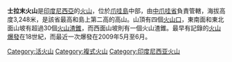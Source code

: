 {{Infobox Mountain
| Name = 士拉末火山
| Photo = COLLECTIE TROPENMUSEUM De vulkaan Slamet Midden-Java TMnr 10004170.jpg
| photo_caption = Mt Slamet during [[Dutch_East_Indies|colonial period]], 1910.
| Elevation = 3,428米
| elevation_ref = 
| Prominence = 3,284米
| prominence_ref = 
| listing = [[Ultra_prominent_peak|Ultra]]<br />[[Ribu|Ribu]]
| Location = {{INA}}[[不米哦与|不米哦与]],[[爪哇島|爪哇島]]
| range = 
| latd=7 |latm=14 |lats=31 |latNS=S
| longd=109 |longm=12 |longs=29 |longEW=E
| topo = 
| Type = [[複式火山|複式火山]]
| age = 
| Last eruption = 2009年
| first_ascent = 
| easiest_route = 
}}

'''士拉末火山'''是[[印度尼西亞|印度尼西亞]]的[[火山|火山]]，位於[[爪哇島|爪哇島]]中部，由[[中爪哇省|中爪哇省]]負責管轄，海拔高度3,248米，是該省最高和島上第二高的高山。山頂有四個[[火山口|火山口]]，東南面和東北面山坡有超過30個[[火山渣錐|火山渣錐]]，而西面山坡則有一個火山渣錐。最早有記錄的[[火山爆發|火山爆發]]在18世紀，而最近一次爆發在2009年5月至6月。

[[Category:活火山|Category:活火山]]
[[Category:複式火山|Category:複式火山]]
[[Category:印度尼西亚火山|Category:印度尼西亚火山]]

{{Indonesia-stub}}
